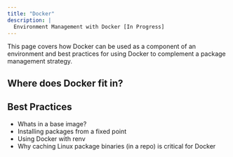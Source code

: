 ```yaml
---
title: "Docker"
description: |
  Environment Management with Docker [In Progress]
---
```


This page covers how Docker can be used as a component of an environment and best practices for using Docker to complement a package management strategy.

## Where does Docker fit in?

## Best Practices
- Whats in a base image?
- Installing packages from a fixed point
- Using Docker with renv
- Why caching Linux package binaries (in a repo) is critical for Docker

